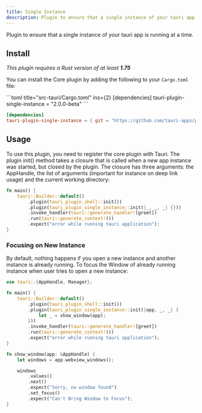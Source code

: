 ```yaml
---
title: Single Instance
description: Plugin to ensure that a single instance of your tauri app is running at a time.
---
```



<PluginLinks plugin="single-instance" showJsLinks={false} />

Plugin to ensure that a single instance of your tauri app is running at a time.


## Install

_This plugin requires a Rust version of at least **1.75**_

You can install the Core plugin by adding the following to your `Cargo.toml` file:

<Tabs>
  <TabItem label="crates.io">
```toml title="src-tauri/Cargo.toml" ins={2}
[dependencies]
tauri-plugin-single-instance = "2.0.0-beta"
```
  </TabItem>
  <TabItem label="Git">

```toml title="src-tauri/Cargo.toml" ins={2}
[dependencies]
tauri-plugin-single-instance = { git = "https://github.com/tauri-apps/plugins-workspace", branch = "v2" }
```
  </TabItem>
</Tabs>

## Usage

To use this plugin, you need to register the core plugin with Tauri. The plugin init() method takes a closure that is called when a new app instance was started, but closed by the plugin. The closure has three arguments: the AppHandle, the list of arguments (important for instance on deep link usage) and the current working directory:

```rust title="src-tauri/src/main.rs" ins={4}
fn main() {
    tauri::Builder::default()
        .plugin(tauri_plugin_shell::init())
        .plugin(tauri_plugin_single_instance::init(|_, _, _| {}))
        .invoke_handler(tauri::generate_handler![greet])
        .run(tauri::generate_context!())
        .expect("error while running tauri application");
}
```

### Focusing on New Instance

By default, nothing happens if you open a new instance and another instance is already running. To focus the Window of already running instance when user tries to open a new instance:


```rust title="src-tauri/src/main.rs" {1} {6-8} {14-23}
use tauri::{AppHandle, Manager};

fn main() {
    tauri::Builder::default()
        .plugin(tauri_plugin_shell::init())
        .plugin(tauri_plugin_single_instance::init(|app, _, _| {
            let _ = show_window(app);
        }))
        .invoke_handler(tauri::generate_handler![greet])
        .run(tauri::generate_context!())
        .expect("error while running tauri application");
}

fn show_window(app: &AppHandle) {
    let windows = app.webview_windows();

    windows
        .values()
        .next()
        .expect("Sorry, no window found")
        .set_focus()
        .expect("Can't Bring Window to Focus");
}
```
